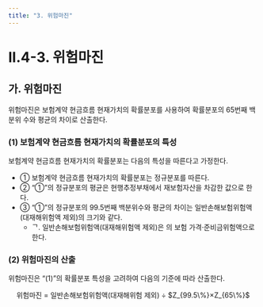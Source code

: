 ```yaml
---
title: "3. 위험마진"
---
```


# II.4-3. 위험마진
## 가. 위험마진
위험마진은 보험계약 현금흐름 현재가치의 확률분포를 사용하여 확률분포의 65번째 백분위 수와 평균의 차이로 산출한다.

### (1) 보험계약 현금흐름 현재가치의 확률분포의 특성
보험계약 현금흐름 현재가치의 확률분포는 다음의 특성을 따른다고 가정한다.
- ① 보험계약 현금흐름 현재가치의 확률분포는 정규분포를 따른다.
- ② “①”의 정규분포의 평균은 현행추정부채에서 재보험자산을 차감한 값으로 한다.
- ③ “①”의 정규분포의 99.5번째 백분위수와 평균의 차이는 일반손해보험위험액(대재해위험액 제외)의 크기와 같다.
  - ᄀ. 일반손해보험위험액(대재해위험액 제외)은 <OverlayDemo id="4_3-2"/>의 보험 가격·준비금위험액으로 한다.

### (2) 위험마진의 산출
위험마진은 “(1)”의 확률분포 특성을 고려하여 다음의 기준에 따라 산출한다.

<Callout severity ="success" >
<center>위험마진 = 일반손해보험위험액(대재해위험 제외) ÷ $Z_{99.5\%}×Z_{65\%}$</center>
</Callout>
